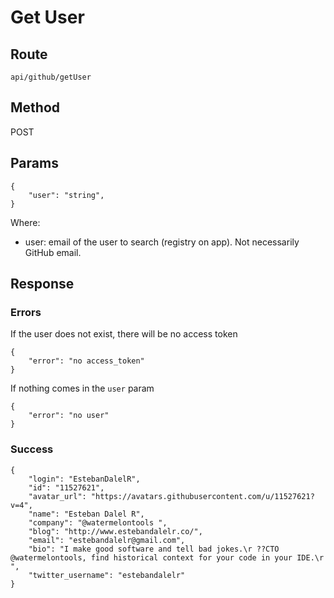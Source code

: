 # Get User

## Route

```
api/github/getUser
```

## Method

POST

## Params

```
{
    "user": "string",
}
```

Where:

- user: email of the user to search (registry on app). Not necessarily GitHub email.

## Response

### Errors

If the user does not exist, there will be no access token

```
{
    "error": "no access_token"
}
```

If nothing comes in the `user` param

```
{
    "error": "no user"
}
```

### Success

```
{
    "login": "EstebanDalelR",
    "id": "11527621",
    "avatar_url": "https://avatars.githubusercontent.com/u/11527621?v=4",
    "name": "Esteban Dalel R",
    "company": "@watermelontools ",
    "blog": "http://www.estebandalelr.co/",
    "email": "estebandalelr@gmail.com",
    "bio": "I make good software and tell bad jokes.\r ??CTO @watermelontools, find historical context for your code in your IDE.\r ",
    "twitter_username": "estebandalelr"
}
```
